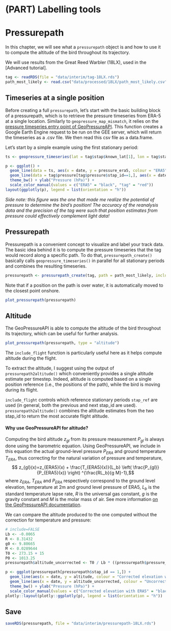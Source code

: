 # (PART) Labelling tools {-} 

# Pressurepath

In this chapter, we will see what a `pressurepath` object is and how to use it to compute the altitude of the bird throughout its trajectory. 

We will use results from the Great Reed Warbler (18LX), used in the [Advanced tutorial].

```r
tag <- readRDS(file = "data/interim/tag-18LX.rds")
path_most_likely <- read.csv("data/processed/18LX/path_most_likely.csv") 
```


## Timeseries at a single position

Before creating a full `pressurepath`, let's start with the basic building block of a pressurepath, which is to retrieve the pressure timeseries from ERA-5 at a single location. Similarly to `geopressure_map_mismatch`, it relies on the [pressure timeseries entry point of GeoPressureAPI](https://raphaelnussbaumer.com/GeoPressureAPI/#pressure-timeseries). This function creates a Google Earth Engine request to be run on the GEE server, which will return the timeseries as a .csv file. We then read this csv file as a data.frame.

Let's start by a simple example using the first stationary period:

```r
ts <- geopressure_timeseries(lat = tag$stap$known_lat[1], lon = tag$stap$known_lon[1], start_time = tag$stap$start[1], end_time = tag$stap$end[1])
```

```r
p <- ggplot() +
  geom_line(data = ts, aes(x = date, y = pressure_era5, colour = "ERA5")) +
  geom_line(data = tag$pressure[tag$pressure$stap_id==1,], aes(x = date, y = value, colour = "tag")) +
  theme_bw() + ylab("Pressure (hPa)") +
  scale_color_manual(values = c("ERA5" = "black", "tag" = "red"))
layout(ggplotly(p), legend = list(orientation = "h"))
```

*Side note: this figure was the one that made me realize the potential of pressure to determine the bird's position! The accuracy of the reanalysis data and the precision of the tag were such that position estimates from pressure could effectively complement light data!*


## Pressurepath

Pressurepath is a convenient concept to visualize and label your track data. The basic idea behind it is to compute the pressure timeseries that the tag would record along a specific path. To do that, `pressurepath_create()` basically calls `geopressure_timeseries()` in parallel for all stationary periods and combines the resulting timeseries. 

```r
pressurepath <- pressurepath_create(tag, path = path_most_likely, include_flight = TRUE)
```

Note that if a position on the path is over water, it is automatically moved to the closest point onshore.


```r
plot_pressurepath(pressurepath)
```

## Altitude

The GeoPressureAPI is able to compute the altitude of the bird throughout its trajectory, which can be useful for further analysis. 

```r
plot_pressurepath(pressurepath, type = "altitude")
```

The `include_flight` function is particularly useful here as it helps compute altitude during the flight.

To extract the altitude, I suggest using the output of `pressurepath2altitude()` which conveniently provides a single altitude estimate per timestep. Indeed, altitude is computed based on a single position reference (i.e., the positions of the path), while the bird is moving during its flight. 

`include_flight` controls which reference stationary periods `stap_ref` are used (in general, both the previous and next stap_id are used).  `pressurepath2altitude()` combines the altitude estimates from the two stap_id to return the most accurate flight altitude.


<div class="alert alert-info" role="alert">
<h4 class="alert-heading mt-2"><strong>Why use GeoPressureAPI for altitude?</strong></h4>

Computing the bird altitude $z_{gl}$ from its pressure measurement $P_{gl}$ is always done using the barometric equation. Using GeoPressureAPI, we include in this equation the actual ground-level pressure $P_{ERA}$ and ground temperature $T_{ERA}$, thus correcting for the natural variation of pressure and temperature, 
$$ z_{gl}(x)=z_{ERA5}(x) + \frac{T_{ERA5}(x)}{L_b}  \left( \frac{P_{gl}}{P_{ERA5}(x)} \right) ^{\frac{RL_b}{g M}-1},$$
where $z_{ERA}$, $T_{ERA}$ and $P_{ERA}$  respectively correspond to the ground level elevation, temperature at 2m and ground level pressure of ERA5, $L_b$  is the standard temperature lapse rate, $R$ is the universal gas constant, $g$ is the gravity constant and  $M$ is the molar mass of air. See more information [on the GeoPressureAPI documentation](https://raphaelnussbaumer.com/GeoPressureAPI/#description-1).

We can compare the altitude produced to the one computed without the correction for temperature and pressure:

```r
# include=FALSE
Lb <- -0.0065
R <- 8.31432
g0 <- 9.80665
M <- 0.0289644
T0 <- 273.15 + 15
P0 <- 1013.25
pressurepath$altitude_uncorrected <- T0 / Lb * ((pressurepath$pressure_tag / P0)^(-R * Lb / g0 / M) - 1)

p <- ggplot(pressurepath[pressurepath$stap_id == 1,]) +
  geom_line(aes(x = date, y = altitude, colour = "Corrected elevation with ERA5")) +
  geom_line(aes(x = date, y = altitude_uncorrected, colour = "Uncorrected elevation")) +
  theme_bw() + ylab("Pressure (hPa)") +
  scale_color_manual(values = c("Corrected elevation with ERA5" = "black", "Uncorrected elevation" = "red"))
plotly::layout(plotly::ggplotly(p), legend = list(orientation = "h"))
```

</div>



## Save

```r
saveRDS(pressurepath, file = "data/interim/pressurepath-18LX.rds")
```

